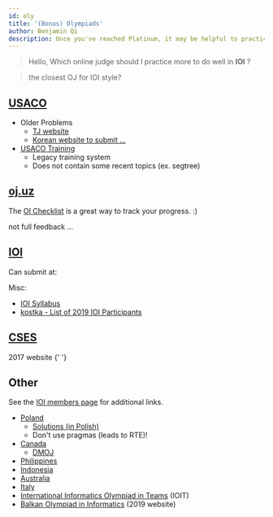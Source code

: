 ```yaml
---
id: oly
title: '(Bonus) Olympiads'
author: Benjamin Qi
description: Once you've reached Platinum, it may be helpful to practice with problems from other (inter)national olympiads.
---
```


> Hello, Which online judge should I practice more to do well in **IOI** ?

> the closest OJ for IOI style?

## [USACO](http://www.usaco.org/)

- Older Problems
  - [TJ website](http://tjsct.wikidot.com/usaco/)
  - [Korean website to submit ...](https://www.acmicpc.net/category/106)
- [USACO Training](http://train.usaco.org/usacogate)
  - Legacy training system
  - Does not contain some recent topics (ex. segtree)

<!--
- [Article](https://www.usenix.org/legacy/bodinfo/bod/bodmarch10/future.pdf)
  - an interesting read ... -->

<!-- Quotes: -->
<!--
> USACO thus faces a dilemma: should USACO continue to train the world and expose all its best pedagogical technologies to students from all different countries? Should USACO keep the best techniques secret just for US students? -->

<!-- > Training and competition paradigms which attract and reward loners rather than encouraging collaboration and socialization ... Their conversations at training camp concern algorithms and mathematics ... and little else. Generally (with a few notable exceptions), they would not be viewed as well-balanced or particularly socially adept in their interactions with adults and as observed by adults at camp and on trips.

D: -->

## [oj.uz](https://oj.uz/)

The [OI Checklist](https://oichecklist.pythonanywhere.com/) is a great way to track your progress. :)

<Resources>
	<Resource
		source="IZhO"
		title="International Zhautykov Olympiad (Kazakhstan)"
		url="https://izho.kz/"
	></Resource>
	<Resource
		source="APIO"
		title="Asia-Pacific Informatics Olympiad"
		url="http://apio-olympiad.org/"
	></Resource>
	<Resource
		source="COCI"
		title="Croatian Open Contests in Informatics"
		url="http://hsin.hr/coci/"
	>
		not full feedback ...
	</Resource>
	<Resource
		source="JOI"
		title="Japanese Olympiad in Informatics"
		url="https://www.ioi-jp.org/"
	></Resource>
	<Resource
		source="LMIO"
		title="Lithuanian Olympiad in Informatics"
		url="http://online.lmio.lt/"
	></Resource>
</Resources>

<!--
  <Resource source="InfO(1) Cup" title="InfO(1) Cup" url="http://info1cup.com/"></Resource> -->

## [IOI](https://ioinformatics.org/)

Can submit at:

<Resources>
	<Resource
		source="oj.uz"
		title="IOI 03, 07-19"
		url="https://oj.uz/problems/source/22"
		starred
	></Resource>
	<Resource
		source="Yandex"
		title="IOI 03-18"
		url="https://contest.yandex.com/ioi/"
	></Resource>
	<Resource
		source="DMOJ"
		title="IOI 10,11,13-19"
		url="https://dmoj.ca/problems/?category=5"
	></Resource>
</Resources>

Misc:

- [IOI Syllabus](https://people.ksp.sk/~misof/ioi-syllabus/)
- [kostka - List of 2019 IOI Participants](http://weaselcrow.com/pro/cf/ioi/19/)

## [CSES](https://cses.fi/)

<Resources>
	<Resource
		source="Baltic OI"
		title="Baltic Olympiad in Informatics"
		url="http://www.boi2017.org/"
	>
		2017 website
	</Resource>
	<Resource
		source="CEOI"
		title="Central European Olympiad in Informatics"
		url="http://ceoi.inf.elte.hu/"
	>
		{' '}
	</Resource>
</Resources>

## Other

See the [IOI members page](https://ioinformatics.org/page/members/7) for additional links.

- [Poland](https://szkopul.edu.pl/portal/)
  - [Solutions (in Polish)](https://www.oi.edu.pl/l/40/)
  - Don't use pragmas (leads to RTE)!
- [Canada](https://cemc.math.uwaterloo.ca/contests/computing.html)
  - [DMOJ](https://dmoj.ca/problems/?category=24)
- [Philippines](https://noi.ph/past-problems/)
- [Indonesia](https://tlx.toki.id/contests)
- [Australia](https://orac.amt.edu.au/)
- [Italy](https://training.olinfo.it/#/overview)
- [International Informatics Olympiad in Teams](http://ioit.altervista.org/2018-teams-and-contests-.html) (IOIT)
- [Balkan Olympiad in Informatics](https://boi2019.epy.gr/) (2019 website)
